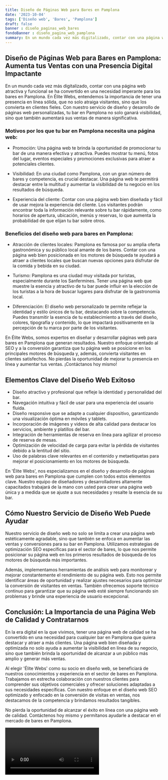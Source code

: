 ```yaml
---
title: Diseño de Páginas Web para Bares en Pamplona
date: '2023-10-04'
tags: ['Diseño web', 'Bares', 'Pamplona']
draft: false
banner : diseño_paginas_web_bares
fondoBanner : diseño_pagina_web_pamplona
summary: En un mundo cada vez más digitalizado, contar con una página web atractiva y funcional se ha convertido en una necesidad imperante para los bares en Pamplona. En Élite Webs, entendemos la importancia de tener una presencia en línea sólida, que no solo atraiga visitantes, sino que los convierta en clientes fieles. Con nuestro servicio de diseño y desarrollo de páginas web personalizadas, tu bar en Pamplona no solo ganará visibilidad, sino que también aumentará sus ventas de manera significativa.
---
```


## Diseño de Páginas Web para Bares en Pamplona: Aumenta tus Ventas con una Presencia Digital Impactante

En un mundo cada vez más digitalizado, contar con una página web atractiva y funcional se ha convertido en una necesidad imperante para los bares en Pamplona. En Élite Webs, entendemos la importancia de tener una presencia en línea sólida, que no solo atraiga visitantes, sino que los convierta en clientes fieles. Con nuestro servicio de diseño y desarrollo de páginas web personalizadas, tu bar en Pamplona no solo ganará visibilidad, sino que también aumentará sus ventas de manera significativa.

### Motivos por los que tu bar en Pamplona necesita una página web:

- Promoción: Una página web te brinda la oportunidad de promocionar tu bar de una manera efectiva y atractiva. Puedes mostrar tu menú, fotos del lugar, eventos especiales y promociones exclusivas para atraer a potenciales clientes.

- Visibilidad: En una ciudad como Pamplona, con un gran número de bares y competencia, es crucial destacar. Una página web te permitirá destacar entre la multitud y aumentar la visibilidad de tu negocio en los resultados de búsqueda.

- Experiencia del cliente: Contar con una página web bien diseñada y fácil de usar mejora la experiencia del cliente. Los visitantes podrán encontrar toda la información relevante sobre tu bar rápidamente, como horarios de apertura, ubicación, menús y reservas, lo que aumenta la probabilidad de que elijan tu bar sobre otros.

### Beneficios del diseño web para bares en Pamplona:

- Atracción de clientes locales: Pamplona es famosa por su amplia oferta gastronómica y su público local amante de los bares. Contar con una página web bien posicionada en los motores de búsqueda te ayudará a atraer a clientes locales que buscan nuevas opciones para disfrutar de la comida y bebida en su ciudad.

- Turismo: Pamplona es una ciudad muy visitada por turistas, especialmente durante los Sanfermines. Tener una página web que muestre la esencia y atractivo de tu bar puede influir en la elección de los turistas a la hora de buscar lugares para disfrutar de la gastronomía local.

- Diferenciación: El diseño web personalizado te permite reflejar la identidad y estilo únicos de tu bar, destacando sobre la competencia. Puedes transmitir la esencia de tu establecimiento a través del diseño, colores, tipografía y contenido, lo que impactará positivamente en la percepción de tu marca por parte de los visitantes.

En Élite Webs, somos expertos en diseñar y desarrollar páginas web para bares en Pamplona que generan resultados. Nuestro enfoque orientado al SEO y a la conversión garantiza que tu página web se posicione en los principales motores de búsqueda y, además, convierta visitantes en clientes satisfechos. No pierdas la oportunidad de mejorar tu presencia en línea y aumentar tus ventas. ¡Contáctanos hoy mismo!

<GifSeo />

<Cta />

## Elementos Clave del Diseño Web Exitoso

- Diseño atractivo y profesional que refleje la identidad y personalidad del bar.
- Navegación intuitiva y fácil de usar para una experiencia del usuario fluida.
- Diseño responsive que se adapte a cualquier dispositivo, garantizando una visualización óptima en móviles y tablets.
- Incorporación de imágenes y videos de alta calidad para destacar los servicios, ambiente y platillos del bar.
- Integración de herramientas de reserva en línea para agilizar el proceso de reserva de mesas.
- Optimización de velocidad de carga para evitar la pérdida de visitantes debido a la lentitud del sitio.
- Uso de palabras clave relevantes en el contenido y metaetiquetas para mejorar el posicionamiento en los motores de búsqueda.

En 'Élite Webs', nos especializamos en el diseño y desarrollo de páginas web para bares en Pamplona que cumplen con todos estos elementos clave. Nuestro equipo de diseñadores y desarrolladores altamente capacitados trabajará de la mano con usted para crear una página web única y a medida que se ajuste a sus necesidades y resalte la esencia de su bar.

## Cómo Nuestro Servicio de Diseño Web Puede Ayudar

Nuestro servicio de diseño web no solo se limita a crear una página web estéticamente agradable, sino que también se enfoca en aumentar las ventas y conversiones para su bar en Pamplona. Utilizamos estrategias de optimización SEO específicas para el sector de bares, lo que nos permite posicionar su página web en los primeros resultados de búsqueda de los motores de búsqueda más importantes.

Además, implementamos herramientas de análisis web para monitorear y mejorar constantemente el rendimiento de su página web. Esto nos permite identificar áreas de oportunidad y realizar ajustes necesarios para optimizar la conversión de visitantes en ventas. También ofrecemos soporte técnico continuo para garantizar que su página web esté siempre funcionando sin problemas y brinde una experiencia de usuario excepcional.

## Conclusión: La Importancia de una Página Web de Calidad y Contratarnos

En la era digital en la que vivimos, tener una página web de calidad se ha convertido en una necesidad para cualquier bar en Pamplona que quiera destacar y atraer a más clientes. Una página web bien diseñada y optimizada no solo ayuda a aumentar la visibilidad en línea de su negocio, sino que también brinda la oportunidad de alcanzar a un público más amplio y generar más ventas.

Al elegir 'Élite Webs' como su socio en diseño web, se beneficiará de nuestros conocimientos y experiencia en el sector de bares en Pamplona. Trabajamos en estrecha colaboración con nuestros clientes para comprender sus objetivos comerciales y ofrecer soluciones adaptadas a sus necesidades específicas. Con nuestro enfoque en el diseño web SEO optimizado y enfocado en la conversión de visitas en ventas, nos destacamos de la competencia y brindamos resultados tangibles.

No pierda la oportunidad de alcanzar el éxito en línea con una página web de calidad. Contáctenos hoy mismo y permítanos ayudarle a destacar en el mercado de bares en Pamplona.

<Video />

<CtaBot job='Bares' city='Pamplona'/>

<Gmaps query='Pamplona+españa+maps' />